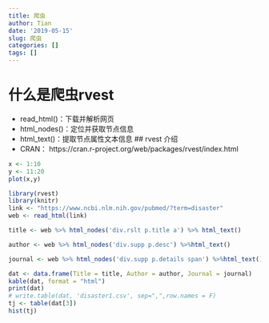 ```yaml
---
title: 爬虫
author: Tian
date: '2019-05-15'
slug: 爬虫
categories: []
tags: []
---
```

# 什么是爬虫rvest
- read_html()：下载并解析网页
- html_nodes()：定位并获取节点信息
- html_text()：提取节点属性文本信息
## rvest 介绍
- CRAN： https://cran.r-project.org/web/packages/rvest/index.html

```r
x <- 1:10
y <- 11:20
plot(x,y)
```

```r
library(rvest)
library(knitr)
link <- "https://www.ncbi.nlm.nih.gov/pubmed/?term=disaster"
web <- read_html(link)

title <- web %>% html_nodes('div.rslt p.title a') %>% html_text()

author <- web %>% html_nodes('div.supp p.desc') %>%html_text()

journal <- web %>% html_nodes('div.supp p.details span') %>%html_text()

dat <- data.frame(Title = title, Author = author, Journal = journal)
kable(dat, format = "html")
print(dat)
# write.table(dat, 'disaster1.csv', sep=",",row.names = F)
tj <- table(dat[3])
hist(tj)
```







